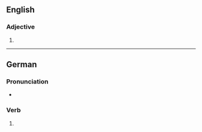 ==English==

===Adjective===
{{head|en|superlative adjective}}

# {{en-superlative of|bluff}}

----

==German==

===Pronunciation===
* {{audio|de|De-bluffest.ogg|Audio}}

===Verb===
{{head|de|verb form}}

# {{verb form of|de|bluffen||2|s|sub|I}}